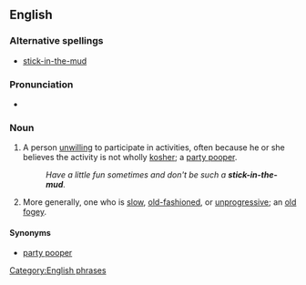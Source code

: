 ==English==

===Alternative spellings===
* [[stick-in-the-mud]]

===Pronunciation===
* {{IPA|/ˈstɪk.ɪn.ðəˌmʌd/}}

===Noun===
{{en-noun|sg=[[stick]] [[in]] [[the]] [[mud]]|pl=sticks in the mud|pl2=stick in the muds}}

# {{idiom}} A person [[unwilling]] to participate in activities, often because he or she believes the activity is not wholly [[kosher]]; a  [[party pooper]].
#:''Have a little fun sometimes and don't be such a '''stick-in-the-mud'''.''
# {{idiom}} More generally, one who is [[slow]], [[old-fashioned]], or [[unprogressive]]; an [[old fogey]].

====Synonyms====
* {{sense|person unwilling to participate}} [[party pooper]]

[[Category:English phrases]]